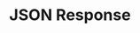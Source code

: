 ---
id: "express_tf_easy_010"
questionType: "TRUE_FALSE"
title: "JSON Response"
statement: "res.json() sends a JSON response to the client."
difficulty: "EASY"
category: "Express"
correctAnswer: true
explanation: "res.json() automatically sets the Content-Type to application/json."
---